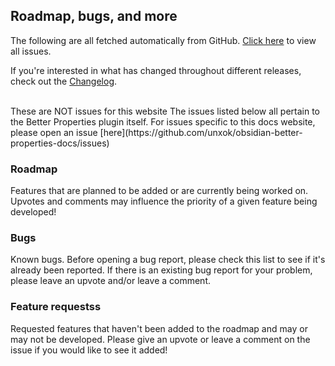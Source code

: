 
## Roadmap, bugs, and more

The following are all fetched automatically from GitHub. [Click here](https://github.com/unxok/obsidian-better-properties/issues) to view all issues.

If you're interested in what has changed throughout different releases, check out the [Changelog](https://github.com/unxok/obsidian-better-properties/blob/main/changelog.md).

<br />
<Alert>
  <CircleAlert />
  <AlertTitle>These are NOT issues for this website</AlertTitle>
  <AlertDescription>
    The issues listed below all pertain to the Better Properties plugin itself.
    For issues specific to this docs website, please open an issue
    [here](https://github.com/unxok/obsidian-better-properties-docs/issues)
  </AlertDescription>
</Alert>

### Roadmap

Features that are planned to be added or are currently being worked on. Upvotes and comments may influence the priority of a given feature being developed!

<RoadmapIssues />

### Bugs

Known bugs. Before opening a bug report, please check this list to see if it's already been reported. If there is an existing bug report for your problem, please leave an upvote and/or leave a comment.

<BugIssues />

### Feature requestss

Requested features that haven't been added to the roadmap and may or may not be developed. Please give an upvote or leave a comment on the issue if you would like to see it added!

<FeatureIssues />
